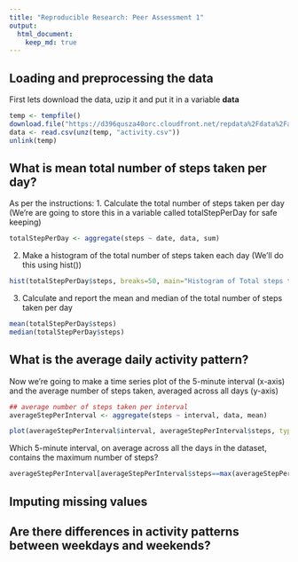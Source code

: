 ```yaml
---
title: "Reproducible Research: Peer Assessment 1"
output: 
  html_document:
    keep_md: true
---
```


## Loading and preprocessing the data
First lets download the data, uzip it and put it in a variable **data**

```r
temp <- tempfile()
download.file("https://d396qusza40orc.cloudfront.net/repdata%2Fdata%2Factivity.zip",temp)
data <- read.csv(unz(temp, "activity.csv"))
unlink(temp)
```

## What is mean total number of steps taken per day?
As per the instructions:
1. Calculate the total number of steps taken per day (We're are going to store this in a variable called totalStepPerDay for safe keeping)
```r
totalStepPerDay <- aggregate(steps ~ date, data, sum)
```
2. Make a histogram of the total number of steps taken each day (We'll do this using hist())
```r
hist(totalStepPerDay$steps, breaks=50, main="Histogram of Total steps taken per day")
```
3. Calculate and report the mean and median of the total number of steps taken per day
```r
mean(totalStepPerDay$steps)
median(totalStepPerDay$steps)
```

## What is the average daily activity pattern?
Now we're going to make a time series plot of the 5-minute interval (x-axis) and the average number of steps taken, averaged across all days (y-axis)

```r
## average number of steps taken per interval
averageStepPerInterval <- aggregate(steps ~ interval, data, mean)

plot(averageStepPerInterval$interval, averageStepPerInterval$steps, type='l', xlab= '5 min. interval', ylab= 'average # of steps taken', col='blue', main='Time series of average steps taken during each 5min. interval', lwd=2)
```

Which 5-minute interval, on average across all the days in the dataset, contains the maximum number of steps?
```r
averageStepPerInterval[averageStepPerInterval$steps==max(averageStepPerInterval$steps),1]
```

## Imputing missing values



## Are there differences in activity patterns between weekdays and weekends?
